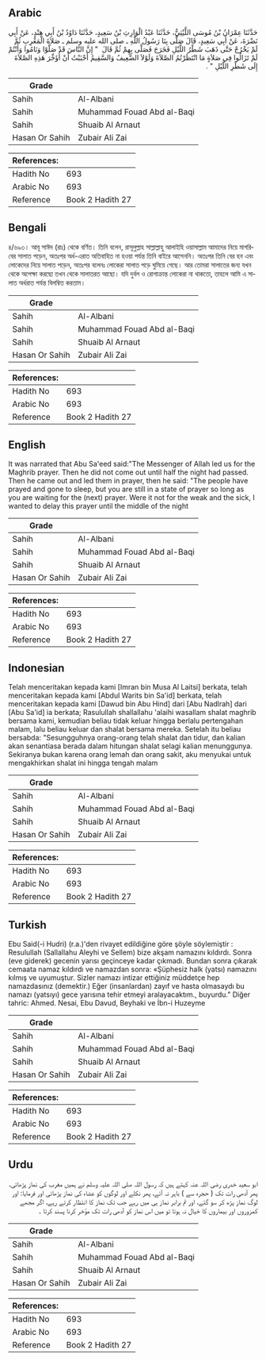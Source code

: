 ## Arabic


<div dir="rtl" lang="ar" style={{fontSize:'larger',backgroundColor:'#f8f9fa',padding:20}}>
حَدَّثَنَا عِمْرَانُ بْنُ مُوسَى اللَّيْثِيُّ، حَدَّثَنَا عَبْدُ الْوَارِثِ بْنُ سَعِيدٍ، حَدَّثَنَا دَاوُدُ بْنُ أَبِي هِنْدٍ، عَنْ أَبِي نَضْرَةَ، عَنْ أَبِي سَعِيدٍ، قَالَ صَلَّى بِنَا رَسُولُ اللَّهِ ـ صلى الله عليه وسلم ـ صَلاَةَ الْمَغْرِبِ ثُمَّ لَمْ يَخْرُجْ حَتَّى ذَهَبَ شَطْرُ اللَّيْلِ فَخَرَجَ فَصَلَّى بِهِمْ ثُمَّ قَالَ ‏ "‏ إِنَّ النَّاسَ قَدْ صَلَّوْا وَنَامُوا وَأَنْتُمْ لَمْ تَزَالُوا فِي صَلاَةٍ مَا انْتَظَرْتُمُ الصَّلاَةَ وَلَوْلاَ الضَّعِيفُ وَالسَّقِيمُ أَحْبَبْتُ أَنْ أُؤَخِّرَ هَذِهِ الصَّلاَةَ إِلَى شَطْرِ اللَّيْلِ ‏"‏ ‏.‏
</div>
<div style={{backgroundColor:'#f8f9fa',padding:20, marginBottom: 10}}><table> <thead> <tr> <th>Grade</th> <th></th> </tr> </thead> <tbody> <tr><td>Sahih</td><td>Al-Albani</td></tr><tr><td>Sahih</td><td>Muhammad Fouad Abd al-Baqi</td></tr><tr><td>Sahih</td><td>Shuaib Al Arnaut</td></tr><tr><td>Hasan Or Sahih</td><td>Zubair Ali Zai</td></tr></tbody></table><table> <thead> <tr> <th>References:</th> <th></th> </tr> </thead> <tbody><tr><td>Hadith No</td><td>693</td></tr><tr><td>Arabic No</td><td>693</td></tr><tr><td>Reference</td><td>Book 2 Hadith 27</td></tr></tbody></table></div>

## Bengali


<div dir="ltr" lang="bn" style={{fontSize:'larger',backgroundColor:'#f8f9fa',padding:20}}>
৪/৬৯৩। আবূ সাঈদ (রাঃ) থেকে বর্ণিত। তিনি বলেন, রাসূলুল্লাহ সাল্লাল্লাহু আলাইহি ওয়াসাল্লাম আমাদের নিয়ে মাগরিবের সালাত পড়েন, অতঃপর অর্ধ-এরাত অতিবাহিত না হওয়া পর্যন্ত তিনি বাইরে আসেননি। অতঃপর তিনি বের হন এবং লোকেদের নিয়ে সালাত পড়েন, অতঃপর বলেনঃ লোকেরা সালাত পড়ে ঘুমিয়ে গেছে। আর তোমরা সালাতের জন্য যখন থেকে অপেক্ষা করছো তখন থেকে সালাতরত আছো। যদি দুর্বল ও রোগাক্রান্ত লোকেরা না থাকতো, তাহলে আমি এ সালাত অর্ধরাত পর্যন্ত বিলম্বিত করতাম।
</div>
<div style={{backgroundColor:'#f8f9fa',padding:20, marginBottom: 10}}><table> <thead> <tr> <th>Grade</th> <th></th> </tr> </thead> <tbody> <tr><td>Sahih</td><td>Al-Albani</td></tr><tr><td>Sahih</td><td>Muhammad Fouad Abd al-Baqi</td></tr><tr><td>Sahih</td><td>Shuaib Al Arnaut</td></tr><tr><td>Hasan Or Sahih</td><td>Zubair Ali Zai</td></tr></tbody></table><table> <thead> <tr> <th>References:</th> <th></th> </tr> </thead> <tbody><tr><td>Hadith No</td><td>693</td></tr><tr><td>Arabic No</td><td>693</td></tr><tr><td>Reference</td><td>Book 2 Hadith 27</td></tr></tbody></table></div>

## English


<div dir="ltr" lang="en" style={{fontSize:'larger',backgroundColor:'#f8f9fa',padding:20}}>
It was narrated that Abu Sa'eed said:"The Messenger of Allah led us for the Maghrib prayer. Then he did not come out until half the night had passed. Then he came out and led them in prayer, then he said: "The people have prayed and gone to sleep, but you are still in a state of prayer so long as you are waiting for the (next) prayer. Were it not for the weak and the sick, I wanted to delay this prayer until the middle of the night
</div>
<div style={{backgroundColor:'#f8f9fa',padding:20, marginBottom: 10}}><table> <thead> <tr> <th>Grade</th> <th></th> </tr> </thead> <tbody> <tr><td>Sahih</td><td>Al-Albani</td></tr><tr><td>Sahih</td><td>Muhammad Fouad Abd al-Baqi</td></tr><tr><td>Sahih</td><td>Shuaib Al Arnaut</td></tr><tr><td>Hasan Or Sahih</td><td>Zubair Ali Zai</td></tr></tbody></table><table> <thead> <tr> <th>References:</th> <th></th> </tr> </thead> <tbody><tr><td>Hadith No</td><td>693</td></tr><tr><td>Arabic No</td><td>693</td></tr><tr><td>Reference</td><td>Book 2 Hadith 27</td></tr></tbody></table></div>

## Indonesian


<div dir="ltr" lang="id" style={{fontSize:'larger',backgroundColor:'#f8f9fa',padding:20}}>
Telah menceritakan kepada kami [Imran bin Musa Al Laitsi] berkata, telah menceritakan kepada kami [Abdul Warits bin Sa'id] berkata, telah menceritakan kepada kami [Dawud bin Abu Hind] dari [Abu Nadlrah] dari [Abu Sa'id] ia berkata; Rasulullah shallallahu 'alaihi wasallam shalat maghrib bersama kami, kemudian beliau tidak keluar hingga berlalu pertengahan malam, lalu beliau keluar dan shalat bersama mereka. Setelah itu beliau bersabda: "Sesungguhnya orang-orang telah shalat dan tidur, dan kalian akan senantiasa berada dalam hitungan shalat selagi kalian menunggunya. Sekiranya bukan karena orang lemah dan orang sakit, aku menyukai untuk mengakhirkan shalat ini hingga tengah malam
</div>
<div style={{backgroundColor:'#f8f9fa',padding:20, marginBottom: 10}}><table> <thead> <tr> <th>Grade</th> <th></th> </tr> </thead> <tbody> <tr><td>Sahih</td><td>Al-Albani</td></tr><tr><td>Sahih</td><td>Muhammad Fouad Abd al-Baqi</td></tr><tr><td>Sahih</td><td>Shuaib Al Arnaut</td></tr><tr><td>Hasan Or Sahih</td><td>Zubair Ali Zai</td></tr></tbody></table><table> <thead> <tr> <th>References:</th> <th></th> </tr> </thead> <tbody><tr><td>Hadith No</td><td>693</td></tr><tr><td>Arabic No</td><td>693</td></tr><tr><td>Reference</td><td>Book 2 Hadith 27</td></tr></tbody></table></div>

## Turkish


<div dir="ltr" lang="tr" style={{fontSize:'larger',backgroundColor:'#f8f9fa',padding:20}}>
Ebu Said(-i Hudri) (r.a.)'den rivayet edildiğine göre şöyle söylemiştir : Resulullah (Sallallahu Aleyhi ve Sellem) bize akşam namazını kıldırdı. Sonra (eve giderek) gecenin yarısı geçinceye kadar çıkmadı. Bundan sonra çıkarak cemaata namaz kıldırdı ve namazdan sonra: «Şüphesiz halk (yatsı) namazını kılmış ve uyumuştur. Sizler namazı intizar ettiğiniz müddetçe hep namazdasınız (demektir.) Eğer (insanlardan) zayıf ve hasta olmasaydı bu namazı (yatsıyı) gece yarısına tehir etmeyi aralayacaktım., buyurdu." Diğer tahric: Ahmed. Nesai, Ebu Davud, Beyhaki ve İbn-i Huzeyme
</div>
<div style={{backgroundColor:'#f8f9fa',padding:20, marginBottom: 10}}><table> <thead> <tr> <th>Grade</th> <th></th> </tr> </thead> <tbody> <tr><td>Sahih</td><td>Al-Albani</td></tr><tr><td>Sahih</td><td>Muhammad Fouad Abd al-Baqi</td></tr><tr><td>Sahih</td><td>Shuaib Al Arnaut</td></tr><tr><td>Hasan Or Sahih</td><td>Zubair Ali Zai</td></tr></tbody></table><table> <thead> <tr> <th>References:</th> <th></th> </tr> </thead> <tbody><tr><td>Hadith No</td><td>693</td></tr><tr><td>Arabic No</td><td>693</td></tr><tr><td>Reference</td><td>Book 2 Hadith 27</td></tr></tbody></table></div>

## Urdu


<div dir="rtl" lang="ur" style={{fontSize:'larger',backgroundColor:'#f8f9fa',padding:20}}>
ابو سعید خدری رضی اللہ عنہ کہتے ہیں کہ رسول اللہ صلی اللہ علیہ وسلم نے ہمیں مغرب کی نماز پڑھائی، پھر آدھی رات تک ( حجرہ سے ) باہر نہ آئے، پھر نکلے اور لوگوں کو عشاء کی نماز پڑھائی اور فرمایا: اور لوگ نماز پڑھ کر سو گئے، اور تم برابر نماز ہی میں رہے جب تک نماز کا انتظار کرتے رہے، اگر مجھے کمزوروں اور بیماروں کا خیال نہ ہوتا تو میں اس نماز کو آدھی رات تک مؤخر کرنا پسند کرتا ۔
</div>
<div style={{backgroundColor:'#f8f9fa',padding:20, marginBottom: 10}}><table> <thead> <tr> <th>Grade</th> <th></th> </tr> </thead> <tbody> <tr><td>Sahih</td><td>Al-Albani</td></tr><tr><td>Sahih</td><td>Muhammad Fouad Abd al-Baqi</td></tr><tr><td>Sahih</td><td>Shuaib Al Arnaut</td></tr><tr><td>Hasan Or Sahih</td><td>Zubair Ali Zai</td></tr></tbody></table><table> <thead> <tr> <th>References:</th> <th></th> </tr> </thead> <tbody><tr><td>Hadith No</td><td>693</td></tr><tr><td>Arabic No</td><td>693</td></tr><tr><td>Reference</td><td>Book 2 Hadith 27</td></tr></tbody></table></div>